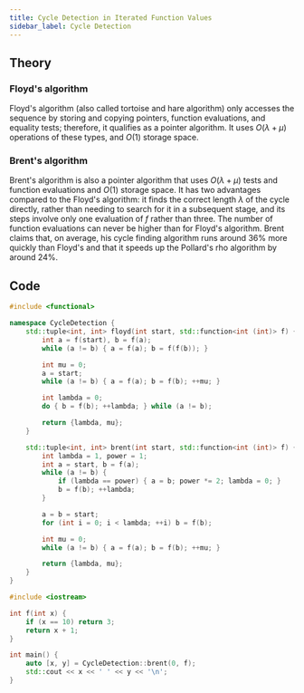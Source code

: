 ```yaml
---
title: Cycle Detection in Iterated Function Values
sidebar_label: Cycle Detection
---
```


## Theory

### Floyd's algorithm
Floyd's algorithm (also called tortoise and hare algorithm) only accesses the sequence by storing and copying pointers, function evaluations, and equality tests; therefore, it qualifies as a pointer algorithm. It uses $O(λ + μ)$ operations of these types, and $O(1)$ storage space.

### Brent's algorithm
Brent's algorithm is also a pointer algorithm that uses $O(λ + μ)$ tests and function evaluations and $O(1)$ storage space. It has two advantages compared to the Floyd's algorithm: it finds the correct length $λ$ of the cycle directly, rather than needing to search for it in a subsequent stage, and its steps involve only one evaluation of $f$ rather than three. The number of function evaluations can never be higher than for Floyd's algorithm. Brent claims that, on average, his cycle finding algorithm runs around $36\%$ more quickly than Floyd's and that it speeds up the Pollard's rho algorithm by around $24\%$.

## Code

```cpp
#include <functional>

namespace CycleDetection {
    std::tuple<int, int> floyd(int start, std::function<int (int)> f) {
        int a = f(start), b = f(a);
        while (a != b) { a = f(a); b = f(f(b)); }

        int mu = 0;
        a = start;
        while (a != b) { a = f(a); b = f(b); ++mu; }

        int lambda = 0;
        do { b = f(b); ++lambda; } while (a != b);

        return {lambda, mu};
    }

    std::tuple<int, int> brent(int start, std::function<int (int)> f) {
        int lambda = 1, power = 1;
        int a = start, b = f(a);
        while (a != b) {
            if (lambda == power) { a = b; power *= 2; lambda = 0; }
            b = f(b); ++lambda;
        }

        a = b = start;
        for (int i = 0; i < lambda; ++i) b = f(b);

        int mu = 0;
        while (a != b) { a = f(a); b = f(b); ++mu; }

        return {lambda, mu};
    }
}

#include <iostream>

int f(int x) {
    if (x == 10) return 3;
    return x + 1;
}

int main() {
    auto [x, y] = CycleDetection::brent(0, f);
    std::cout << x << ' ' << y << '\n';
}
```